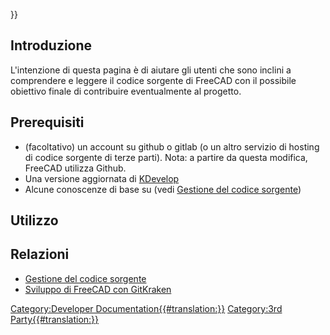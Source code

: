 <languages/>
{{UnfinishedDocu{{#translation:}}}}

<span id="Introduction"></span>
== Introduzione ==

L'intenzione di questa pagina è di aiutare gli utenti che sono inclini a comprendere e leggere il codice sorgente di FreeCAD con il possibile obiettivo finale di contribuire eventualmente al progetto.

<span id="Prerequisites"></span>
== Prerequisiti ==

* (facoltativo) un account su github o gitlab (o un altro servizio di hosting di codice sorgente di terze parti). Nota: a partire da questa modifica, FreeCAD utilizza Github.
* Una versione aggiornata di [https://www.kdevelop.org/ KDevelop]
* Alcune conoscenze di base su {{incode|git}} (vedi [[Source_code_management/it|Gestione del codice sorgente]])

<span id="Usage"></span>
== Utilizzo ==


<span id="Related"></span>
== Relazioni ==

* [[Source_code_management/it|Gestione del codice sorgente]]
* [[Developing_FreeCAD_with_GitKraken/it|Sviluppo di FreeCAD con GitKraken]]

[[Category:Developer Documentation{{#translation:}}]]
[[Category:3rd Party{{#translation:}}]]